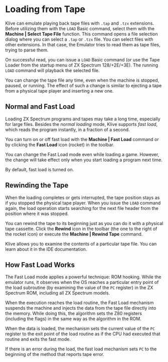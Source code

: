 
# Loading from Tape

Klive can emulate playing back tape files with `.tap` and `.tzx` extensions. Before utilizing them with the `LOAD` Basic command, select them with the **Machine | Select Tape File** function. This command opens a file selection dialog where you can select a `.tap` or `.tzx` file. You can select files with other extensions. In that case, the Emulator tries to read them as tape files, trying to parse them.

On successful read, you can issue a `LOAD` Basic command (or use the Tape Loader from the startup menu of ZX Spectrum 128/+2E/+3E). The running `LOAD` command will playback the selected file.

<Callout type="info" emoji="💡">
You can change the tape file any time, even when the machine is stopped, paused, or running. The effect of such a change is similar to ejecting a tape from a physical tape player and inserting a new one.
</Callout>

## Normal and Fast Load

Loading ZX Spectrum programs and tapes may take a long time, especially for large files. Besides the *normal loading* mode, Klive supports *fast load*, which reads the program instantly, in a fraction of a second.

You can turn on or off fast load with the **Machine | Fast Load** command or by clicking the **Fast Load** icon (rocket) in the toolbar.

You can change the Fast Load mode even while loading a game. However, the change will take effect only when you start loading a program next time.

<Callout type="info" emoji="💡">
By default, fast load is turned on.
</Callout>

## Rewinding the Tape

When the loading completes or gets interrupted, the tape position stays as if you stopped the physical tape player. When you issue the `LOAD` command again, the load operation starts searching for the next file header from the position where it was stopped.

You can rewind the tape to its beginning just as you can do it with a physical tape cassette. Click the **Rewind** icon in the toolbar (the one to the right of the rocket icon) or execute the **Machine | Rewind Tape** command.

<Callout type="info" emoji="💡">
Klive allows you to examine the contents of a particular tape file. You can learn about it in the IDE documentation.
</Callout>

## How Fast Load Works

The Fast Load mode applies a powerful technique: ROM hooking. While the emulator runs, it observes when the OS reaches a particular entry point of the load subroutine (by examining the value of the `PC` register) in the ZX Spectrum ROM, including all ZX Spectrum models.

When the execution reaches the load routine, the Fast Load mechanism suspends the machine and injects the data from the tape file directly into the memory. While doing this, the algorithm sets the Z80 registers (including the flags) in the same way as the algorithm in the ROM.

When the data is loaded, the mechanism sets the current value of the `PC` register to the exit point of the load routine as if the CPU had executed that routine and exits the fast mode.

If there is an error during the load, the fast load mechanism sets `PC` to the beginning of the method that reports tape error.
